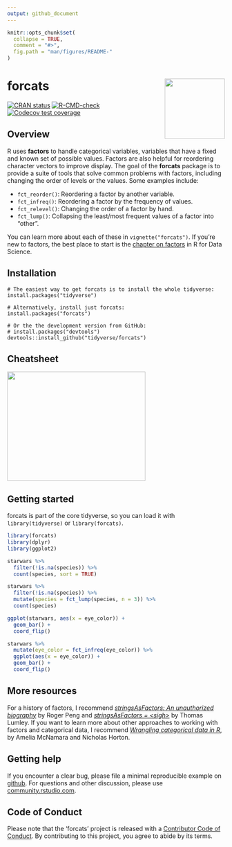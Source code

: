 ```yaml
---
output: github_document
---
```


<!-- README.md is generated from README.Rmd. Please edit that file -->

```r
knitr::opts_chunk$set(
  collapse = TRUE,
  comment = "#>",
  fig.path = "man/figures/README-"
)
```

# forcats <img src='man/figures/logo.png' align="right" height="139" />

<!-- badges: start -->
[![CRAN status](https://www.r-pkg.org/badges/version/forcats)](https://cran.r-project.org/package=forcats)
[![R-CMD-check](https://github.com/tidyverse/forcats/workflows/R-CMD-check/badge.svg)](https://github.com/tidyverse/forcats/actions)
[![Codecov test coverage](https://codecov.io/gh/tidyverse/forcats/branch/master/graph/badge.svg)](https://codecov.io/gh/tidyverse/forcats?branch=master)
<!-- badges: end -->

## Overview

R uses __factors__ to handle categorical variables, variables that have a fixed and known set of possible values. Factors are also helpful for reordering character vectors to improve display. The goal of the __forcats__ package is to provide a suite of tools that solve common problems with factors, including changing the order of levels or the values. Some examples include: 

* `fct_reorder()`: Reordering a factor by another variable.
* `fct_infreq()`: Reordering a factor by the frequency of values.
* `fct_relevel()`: Changing the order of a factor by hand.
* `fct_lump()`: Collapsing the least/most frequent values of a factor into "other".

You can learn more about each of these in `vignette("forcats")`. If you're new to factors, the best place to start is the [chapter on factors](https://r4ds.had.co.nz/factors.html) in R for Data Science.

## Installation

```
# The easiest way to get forcats is to install the whole tidyverse:
install.packages("tidyverse")

# Alternatively, install just forcats:
install.packages("forcats")

# Or the the development version from GitHub:
# install.packages("devtools")
devtools::install_github("tidyverse/forcats")
```

## Cheatsheet

<a href="https://github.com/rstudio/cheatsheets/raw/master/factors.pdf"><img src="https://raw.githubusercontent.com/rstudio/cheatsheets/master/pngs/thumbnails/forcats-cheatsheet-thumbs.png" width="320" height="252"/></a>  

## Getting started

forcats is part of the core tidyverse, so you can load it with `library(tidyverse)` or `library(forcats)`.

```r
library(forcats)
library(dplyr)
library(ggplot2)
```

```r
starwars %>% 
  filter(!is.na(species)) %>%
  count(species, sort = TRUE)
```

```r
starwars %>%
  filter(!is.na(species)) %>%
  mutate(species = fct_lump(species, n = 3)) %>%
  count(species)
```

```r
ggplot(starwars, aes(x = eye_color)) + 
  geom_bar() + 
  coord_flip()
```

```r
starwars %>%
  mutate(eye_color = fct_infreq(eye_color)) %>%
  ggplot(aes(x = eye_color)) + 
  geom_bar() + 
  coord_flip()
```

## More resources 

For a history of factors, I recommend [_stringsAsFactors: An unauthorized biography_](https://simplystatistics.org/2015/07/24/stringsasfactors-an-unauthorized-biography/) by Roger Peng and [_stringsAsFactors = \<sigh\>_](https://notstatschat.tumblr.com/post/124987394001/stringsasfactors-sigh) by Thomas Lumley. If you want to learn more about other approaches to working with factors and categorical data, I recommend [_Wrangling categorical data in R_](https://peerj.com/preprints/3163/), by Amelia McNamara and Nicholas Horton. 

## Getting help

If you encounter a clear bug, please file a minimal reproducible example on [github](https://github.com/tidyverse/forcats/issues). For questions and other discussion, please use [community.rstudio.com](https://community.rstudio.com/).

## Code of Conduct

Please note that the 'forcats' project is released with a [Contributor Code of Conduct](https://forcats.tidyverse.org/CODE_OF_CONDUCT.html). By contributing to this project, you agree to abide by its terms.
